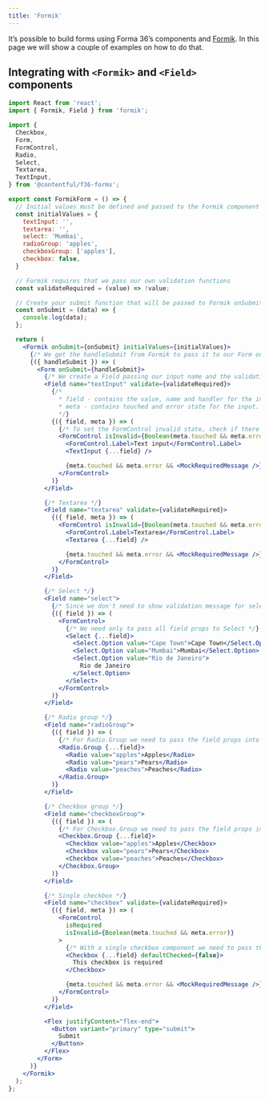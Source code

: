 ```yaml
---
title: 'Formik'
---
```


It’s possible to build forms using Forma 36’s components and [Formik](https://formik.org/).
In this page we will show a couple of examples on how to do that.

## Integrating with `<Formik>` and `<Field>` components

```jsx static=true
import React from 'react';
import { Formik, Field } from 'formik';

import {
  Checkbox,
  Form,
  FormControl,
  Radio,
  Select,
  Textarea,
  TextInput,
} from '@contentful/f36-forms';

export const FormikForm = () => {
  // Initial values must be defined and passed to the Formik component
  const initialValues = {
    textInput: '',
    textarea: '',
    select: 'Mumbai',
    radioGroup: 'apples',
    checkboxGroup: ['apples'],
    checkbox: false,
  }

  // Formik requires that we pass our own validation functions
  const validateRequired = (value) => !value;

  // Create your submit function that will be passed to Formik onSubmit prop
  const onSubmit = (data) => {
    console.log(data);
  };

  return (
    <Formik onSubmit={onSubmit} initialValues={initialValues}>
      {/* We get the handleSubmit from Formik to pass it to our Form onSubmit */}
      {({ handleSubmit }) => (
        <Form onSubmit={handleSubmit}>
          {/* We create a Field passing our input name and the validation function */}
          <Field name="textInput" validate={validateRequired}>
            {/*
              * field - contains the value, name and handler for the input.
              * meta - contains touched and error state for the input.
              */}
            {({ field, meta }) => (
              {/* To set the FormControl invalid state, check if there is an error related to this input */}
              <FormControl isInvalid={Boolean(meta.touched && meta.error)}>
                <FormControl.Label>Text input</FormControl.Label>
                <TextInput {...field} />

                {meta.touched && meta.error && <MockRequiredMessage />}
              </FormControl>
            )}
          </Field>

          {/* Textarea */}
          <Field name="textarea" validate={validateRequired}>
            {({ field, meta }) => (
              <FormControl isInvalid={Boolean(meta.touched && meta.error)}>
                <FormControl.Label>Textarea</FormControl.Label>
                <Textarea {...field} />

                {meta.touched && meta.error && <MockRequiredMessage />}
              </FormControl>
            )}
          </Field>

          {/* Select */}
          <Field name="select">
            {/* Since we don't need to show validation message for select we don't need the meta */}
            {({ field }) => (
              <FormControl>
                {/* We need only to pass all field props to Select */}
                <Select {...field}>
                  <Select.Option value="Cape Town">Cape Town</Select.Option>
                  <Select.Option value="Mumbai">Mumbai</Select.Option>
                  <Select.Option value="Rio de Janeiro">
                    Rio de Janeiro
                  </Select.Option>
                </Select>
              </FormControl>
            )}
          </Field>

          {/* Radio group */}
          <Field name="radioGroup">
            {({ field }) => (
              {/* For Radio.Group we need to pass the field props into the Radio.Group component */}
              <Radio.Group {...field}>
                <Radio value="apples">Apples</Radio>
                <Radio value="pears">Pears</Radio>
                <Radio value="peaches">Peaches</Radio>
              </Radio.Group>
            )}
          </Field>

          {/* Checkbox group */}
          <Field name="checkboxGroup">
            {({ field }) => (
              {/* For Checkbox.Group we need to pass the field props into the Checkbox.Group component */}
              <Checkbox.Group {...field}>
                <Checkbox value="apples">Apples</Checkbox>
                <Checkbox value="pears">Pears</Checkbox>
                <Checkbox value="peaches">Peaches</Checkbox>
              </Checkbox.Group>
            )}
          </Field>

          {/* Single checkbox */}
          <Field name="checkbox" validate={validateRequired}>
            {({ field, meta }) => (
              <FormControl
                isRequired
                isInvalid={Boolean(meta.touched && meta.error)}
              >
                {/* With a single checkbox component we need to pass the field props into the Checkbox */}
                <Checkbox {...field} defaultChecked={false}>
                  This checkbox is required
                </Checkbox>

                {meta.touched && meta.error && <MockRequiredMessage />}
              </FormControl>
            )}
          </Field>

          <Flex justifyContent="flex-end">
            <Button variant="primary" type="submit">
              Submit
            </Button>
          </Flex>
        </Form>
      )}
    </Formik>
  );
};
```
